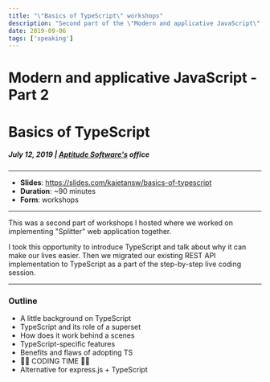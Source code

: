 ```yaml
---
title: "\"Basics of TypeScript\" workshops" 
description: "Second part of the \"Modern and applicative JavaScript\" workshops I hosted. We took this opportunity to introduce TypeScript to our small project."
date: 2019-09-06
tags: ['speaking']
---
```


# Modern and applicative JavaScript - Part 2
# Basics of TypeScript
##### July 12, 2019 | [Aptitude Software's](http://twitter.com/AptitudeSW) office
---

- **Slides**: https://slides.com/kajetansw/basics-of-typescript
- **Duration**: ~90 minutes
- **Form**: workshops

---

This was a second part of workshops I hosted where we worked on implementing "Splitter" web application together. 

I took this opportunity to introduce TypeScript and talk about why it can make our lives easier. Then we migrated our existing REST API implementation to TypeScript as a part of the step-by-step live coding session.

---

### Outline

- A little background on TypeScript
- TypeScript and its role of a superset
- How does it work behind a scenes
- TypeScript-specific features
- Benefits and flaws of adopting TS
- 👨‍💻 CODING TIME 👨‍💻
- Alternative for express.js + TypeScript 